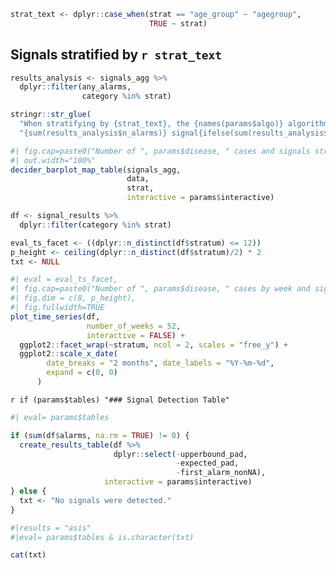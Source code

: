 
```r
strat_text <- dplyr::case_when(strat == "age_group" ~ "agegroup",
                               TRUE ~ strat)

```


## Signals stratified by `r strat_text`

```r
results_analysis <- signals_agg %>% 
  dplyr::filter(any_alarms, 
                category %in% strat)

stringr::str_glue(
  "When stratifying by {strat_text}, the {names(params$algo)} algorithm detects ", 
  "{sum(results_analysis$n_alarms)} signal{ifelse(sum(results_analysis$n_alarms) == 1, '', 's')} in the signal detection period.")
```

```r
#| fig.cap=paste0("Number of ", params$disease, " cases and signals stratified by ", strat_text, ", ", params$country),
#| out.width="100%"
decider_barplot_map_table(signals_agg, 
                          data, 
                          strat,
                          interactive = params$interactive)
```

```r
df <- signal_results %>% 
  dplyr::filter(category %in% strat)

eval_ts_facet <- ((dplyr::n_distinct(df$stratum) <= 12))
p_height <- ceiling(dplyr::n_distinct(df$stratum)/2) * 2
txt <- NULL
```


```r
#| eval = eval_ts_facet,
#| fig.cap=paste0("Number of ", params$disease, " cases by week and signals stratified by ", strat_text, ", ", params$country),
#| fig.dim = c(8, p_height),
#| fig.fullwidth=TRUE
plot_time_series(df,
                 number_of_weeks = 52,
                 interactive = FALSE) + 
  ggplot2::facet_wrap(~stratum, ncol = 2, scales = "free_y") +
  ggplot2::scale_x_date(
        date_breaks = "2 months", date_labels = "%Y-%m-%d",
        expand = c(0, 0)
      )

```



`r if (params$tables) "### Signal Detection Table"`

```r
#| eval= params$tables

if (sum(df$alarms, na.rm = TRUE) != 0) {
  create_results_table(df %>% 
                       dplyr::select(-upperbound_pad, 
                                     -expected_pad, 
                                     -first_alarm_nonNA), 
                     interactive = params$interactive)
} else {
  txt <- "No signals were detected."
}


```

```r
#|results = "asis"
#|eval= params$tables & is.character(txt)

cat(txt)

```


